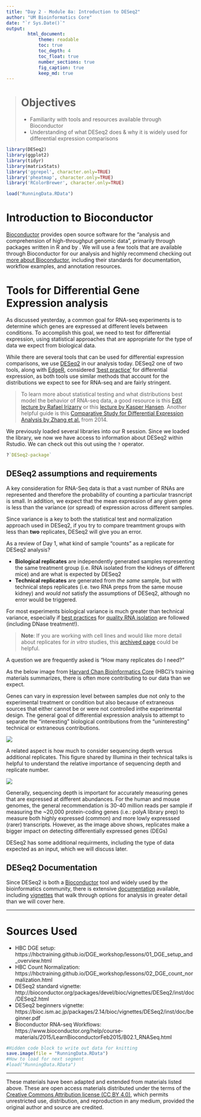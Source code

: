 ```yaml
---
title: "Day 2 - Module 8a: Introduction to DESeq2"
author: "UM Bioinformatics Core"
date: "`r Sys.Date()`"
output:
        html_document:
            theme: readable
            toc: true
            toc_depth: 4
            toc_float: true
            number_sections: true
            fig_caption: true
            keep_md: true
---
```


<!--- Allow the page to be wider --->
<style>
    body .main-container {
        max-width: 1200px;
    }
</style>
> # Objectives
> * Familiarity with tools and resources available through Bioconductor
> * Understanding of what DESeq2 does & why it is widely used for differential expression comparisons

```r
library(DESeq2)
library(ggplot2)
library(tidyr)
library(matrixStats)
library('ggrepel', character.only=TRUE)
library('pheatmap', character.only=TRUE)
library('RColorBrewer', character.only=TRUE)

load("RunningData.RData")
```

# Introduction to Bioconductor

[Bioconductor](https://www.bioconductor.org/) provides open source software for the "analysis and comprehension of high-throughput genomic data", primarily through packages written in R and by . We will use a few tools that are available through Bioconductor for our analysis and highly recommend checking out [more about Bioconductor](https://www.bioconductor.org/about/), including their standards for documentation, workflow examples, and annotation resources.

# Tools for Differential Gene Expression analysis

As discussed yesterday, a common goal for RNA-seq experiments is to determine which genes are expressed at different levels between conditions. To accomplish this goal, we need to test for differential expression, using statistical approaches that are appropriate for the type of data we expect from biological data.

While there are several tools that can be used for differential expression comparisons, we use [DESeq2](https://bioconductor.org/packages/release/bioc/html/DESeq2.html) in our analysis today. DESeq2 one of two tools, along with [EdgeR](https://bioconductor.org/packages/release/bioc/html/edgeR.html), considered ['best practice'](https://bmcbioinformatics.biomedcentral.com/articles/10.1186/1471-2105-14-91) for differential expression, as both tools use similar methods that account for the distributions we expect to see for RNA-seq and are fairly stringent.

> To learn more about statistical testing and what distributions best model the behavior of RNA-seq data, a good resource is this [EdX lecture by Rafael Irizarry](https://www.youtube.com/watch?v=HK7WKsL3c2w&feature=youtu.be) or this [lecture by Kasper Hansen](https://www.youtube.com/watch?v=C8RNvWu7pAw). Another helpful guide is this [Comparative Study for Differential Expression Analysis by Zhang et al.](https://journals.plos.org/plosone/article?id=10.1371/journal.pone.0103207) from 2014.

We previously loaded several libraries into our R session. Since we loaded the library, we now we have access to information about DESeq2 within Rstudio. We can check out this out using the `?` operator.
```r
?`DESeq2-package`
```

## DESeq2 assumptions and requirements

A key consideration for RNA-Seq data is that a vast number of RNAs are represented and therefore the probability of counting a particular trasncript is small. In addition, we expect that the mean expression of any given gene is less than the variance (or spread) of expression across different samples.

Since variance is a key to both the statistical test and normalization approach used in DESeq2, if you try to compare treamtment groups with less than **two** replicates, DESeq2 will give you an error.

As a review of Day 1, what kind of sample "counts" as a replicate for DESeq2 analysis?

* **Biological replicates** are independently generated samples representing the same treatment group (i.e. RNA isolated from the kidneys of different mice) and are what is expected by DESeq2
* **Technical replicates** are generated from *the same* sample, but with technical steps replicates (i.e. two RNA preps from the same mouse kidney) and *would not* satisfy the assumptions of DESeq2, although no error would be triggered.

For most experiments biological variance is much greater than technical variance, especially if [best practices](https://www.txgen.tamu.edu/faq/rna-isolation-best-practices/) for [quality RNA isolation](https://www.biocompare.com/Bench-Tips/128790-Four-Tips-for-Perfecting-RNA-Isolation/) are followed (including DNase treatment!).

> **Note**: If you are working with cell lines and would like more detail about replicates for *in vitro* studies, this [archived page](https://web-archive-org.proxy.lib.umich.edu/web/20170807192514/http://www.labstats.net:80/articles/cell_culture_n.html) could be helpful.

A question we are frequently asked is "How many replicates do I need?"

As the below image from [Harvard Chan Bioinformatics Core](https://hbctraining.github.io/DGE_workshop/lessons/01_DGE_setup_and_overview.html) (HBC)'s training materials summarizes, there is often more contributing to our data than we expect. 

Genes can vary in expression level between samples due not only to the experimental treatment or condition but also because of extraneous sources that either cannot be or were not controlled inthe experimental design. The general goal of differential expression analysis to attempt to separate the “interesting” biological contributions from the “uninteresting” technical or extraneous contributions.


![](./images/de_variation.png)


A related aspect is how much to consider sequencing depth versus additional replicates. This figure shared by Illumina in their technical talks is helpful to understand the relative importance of sequencing depth and replicate number.


![](./images/de_replicates_img.png)


Generally, sequencing depth is important for accurately measuring genes that are expressed at different abundances. For the human and mouse genomes, the general recommendation is 30-40 million reads per sample if measuring the ~20,000  protein-coding genes (i.e.: polyA library prep) to measure both highly expressed (common) and more lowly expresssed (rarer) transcripts. However, as the image above shows, replicates make a bigger impact on detecting differentially expressed genes (DEGs)

DESeq2 has some additional requirments, including the type of data expected as an input, which we will discuss later.

## DESeq2 Documentation

Since DESeq2 is both a [Bioconductor](https://www.bioconductor.org/help/package-vignettes/) tool and widely used by the bioinformatics community, there is extensive [documentation](https://bioconductor.org/packages/3.12/bioc/manuals/DESeq2/man/DESeq2.pdf) available, including [vignettes](http://master.bioconductor.org/packages/release/workflows/vignettes/rnaseqGene/inst/doc/rnaseqGene.html#preparing-count-matrices) that walk through options for analysis in greater detail than we will cover here.  

---

# Sources Used
* HBC DGE setup: https://hbctraining.github.io/DGE_workshop/lessons/01_DGE_setup_and_overview.html
* HBC Count Normalization: https://hbctraining.github.io/DGE_workshop/lessons/02_DGE_count_normalization.html
* DESeq2 standard vignette: http://bioconductor.org/packages/devel/bioc/vignettes/DESeq2/inst/doc/DESeq2.html
* DESeq2 beginners vignette: https://bioc.ism.ac.jp/packages/2.14/bioc/vignettes/DESeq2/inst/doc/beginner.pdf
* Bioconductor RNA-seq Workflows: https://www.bioconductor.org/help/course-materials/2015/LearnBioconductorFeb2015/B02.1_RNASeq.html

```r
#Hidden code block to write out data for knitting
save.image(file = "RunningData.RData")
#How to load for next segment
#load("RunningData.RData")
```

---

These materials have been adapted and extended from materials listed above. These are open access materials distributed under the terms of the [Creative Commons Attribution license (CC BY 4.0)](http://creativecommons.org/licenses/by/4.0/), which permits unrestricted use, distribution, and reproduction in any medium, provided the original author and source are credited.
